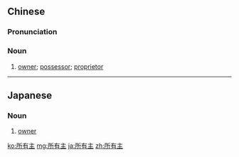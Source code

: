 ==Chinese==
{{zh-forms|type=21}}

===Pronunciation===
{{zh-pron
|m=suǒyǒuzhǔ
|cat=n
}}

===Noun===
{{zh-noun}}

# [[owner]]; [[possessor]]; [[proprietor]]

----

==Japanese==
{{ja-kanjitab|しょ|ゆう|しゅ|yomi=on}}

===Noun===
{{ja-noun|しょゆうしゅ}}

# [[owner]]

[[ko:所有主]]
[[mg:所有主]]
[[ja:所有主]]
[[zh:所有主]]